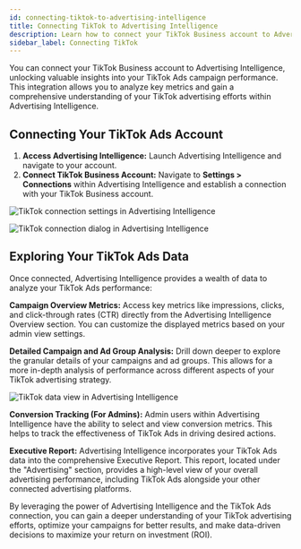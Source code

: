 ```yaml
---
id: connecting-tiktok-to-advertising-intelligence
title: Connecting TikTok to Advertising Intelligence
description: Learn how to connect your TikTok Business account to Advertising Intelligence to unlock valuable insights into your TikTok Ads campaign performance.
sidebar_label: Connecting TikTok
---
```


You can connect your TikTok Business account to Advertising Intelligence, unlocking valuable insights into your TikTok Ads campaign performance. This integration allows you to analyze key metrics and gain a comprehensive understanding of your TikTok advertising efforts within Advertising Intelligence.

## Connecting Your TikTok Ads Account

1. **Access Advertising Intelligence:** Launch Advertising Intelligence and navigate to your account.
2. **Connect TikTok Business Account:** Navigate to **Settings > Connections** within Advertising Intelligence and establish a connection with your TikTok Business account.

![TikTok connection settings in Advertising Intelligence](./img/tiktok-connect-1.png)

![TikTok connection dialog in Advertising Intelligence](./img/tiktok-connect-2.png)

## Exploring Your TikTok Ads Data

Once connected, Advertising Intelligence provides a wealth of data to analyze your TikTok Ads performance:

**Campaign Overview Metrics:** Access key metrics like impressions, clicks, and click-through rates (CTR) directly from the Advertising Intelligence Overview section. You can customize the displayed metrics based on your admin view settings.

**Detailed Campaign and Ad Group Analysis:** Drill down deeper to explore the granular details of your campaigns and ad groups. This allows for a more in-depth analysis of performance across different aspects of your TikTok advertising strategy.

![TikTok data view in Advertising Intelligence](./img/tiktok-data-view.png)

**Conversion Tracking (For Admins):** Admin users within Advertising Intelligence have the ability to select and view conversion metrics. This helps to track the effectiveness of TikTok Ads in driving desired actions.

**Executive Report:** Advertising Intelligence incorporates your TikTok Ads data into the comprehensive Executive Report. This report, located under the "Advertising" section, provides a high-level view of your overall advertising performance, including TikTok Ads alongside your other connected advertising platforms.

By leveraging the power of Advertising Intelligence and the TikTok Ads connection, you can gain a deeper understanding of your TikTok advertising efforts, optimize your campaigns for better results, and make data-driven decisions to maximize your return on investment (ROI).